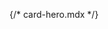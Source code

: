 {/* card-hero.mdx */}


<Meta of={comStories} name="Docs"/>

<Title />
<Subtitle />
<Description />


<Primary />

## Properties
<Controls />


<Stories of={comStories} />

### Options to custom:
- Full clone/copy the **Hero Card** component and [customize it in a custom theme](https://docs.varbase.vardot.com/v/10.0.x/developers/theme-development-with-varbase/customize-a-varbase-sdc-component-in-a-custom-theme)
- Minimal copy of parts of the component and use for targeted selected entity type or bundle, and have the custom changes with styles(`css`) and scripts(`js`), or even with custom props and slots.
```
{% include 'varbase_components:card-hero' with {
  card_border: true,
  anchor_all: true,
  horizontal_alignment: 'center',
  vertical_alignment: 'center',
  utility_classes: [],
  media_utility_classes: [],
  content_utility_classes: [],
  media: media,
  content: content,
} only %}
```

## Source code
[//]: # (Twig Template source code)
<Source code={templateSource} />
